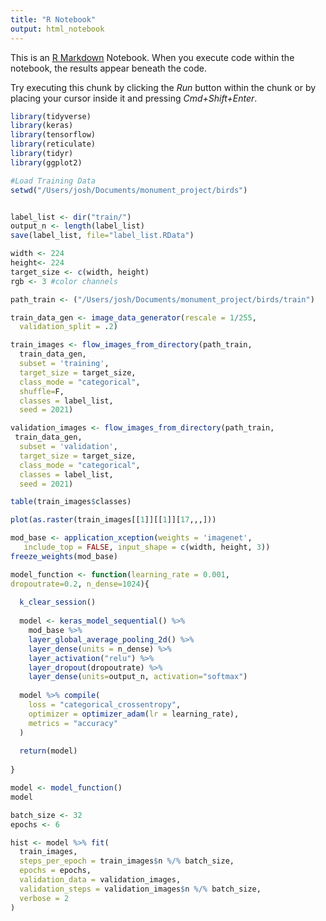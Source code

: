 ```yaml
---
title: "R Notebook"
output: html_notebook
---
```


This is an [R Markdown](http://rmarkdown.rstudio.com) Notebook. When you execute code within the notebook, the results appear beneath the code. 

Try executing this chunk by clicking the *Run* button within the chunk or by placing your cursor inside it and pressing *Cmd+Shift+Enter*. 

```r
library(tidyverse)
library(keras)
library(tensorflow)
library(reticulate)
library(tidyr)
library(ggplot2)


```


```r
#Load Training Data 
setwd("/Users/josh/Documents/monument_project/birds")


label_list <- dir("train/")
output_n <- length(label_list)
save(label_list, file="label_list.RData")

width <- 224
height<- 224
target_size <- c(width, height)
rgb <- 3 #color channels

path_train <- ("/Users/josh/Documents/monument_project/birds/train")

train_data_gen <- image_data_generator(rescale = 1/255, 
  validation_split = .2)

train_images <- flow_images_from_directory(path_train,
  train_data_gen,
  subset = 'training',
  target_size = target_size,
  class_mode = "categorical",
  shuffle=F,
  classes = label_list,
  seed = 2021)


```
```r
validation_images <- flow_images_from_directory(path_train,
 train_data_gen, 
  subset = 'validation',
  target_size = target_size,
  class_mode = "categorical",
  classes = label_list,
  seed = 2021)
```


```r
table(train_images$classes)

plot(as.raster(train_images[[1]][[1]][17,,,]))

```

```r
mod_base <- application_xception(weights = 'imagenet', 
   include_top = FALSE, input_shape = c(width, height, 3))
freeze_weights(mod_base) 
```


```r
model_function <- function(learning_rate = 0.001,
dropoutrate=0.2, n_dense=1024){
  
  k_clear_session()
  
  model <- keras_model_sequential() %>%
    mod_base %>% 
    layer_global_average_pooling_2d() %>% 
    layer_dense(units = n_dense) %>%
    layer_activation("relu") %>%
    layer_dropout(dropoutrate) %>%
    layer_dense(units=output_n, activation="softmax")
  
  model %>% compile(
    loss = "categorical_crossentropy",
    optimizer = optimizer_adam(lr = learning_rate),
    metrics = "accuracy"
  )
  
  return(model)
  
}
```

```r
model <- model_function()
model
```
```r
batch_size <- 32
epochs <- 6

hist <- model %>% fit(
  train_images,
  steps_per_epoch = train_images$n %/% batch_size, 
  epochs = epochs, 
  validation_data = validation_images,
  validation_steps = validation_images$n %/% batch_size,
  verbose = 2
)

```


